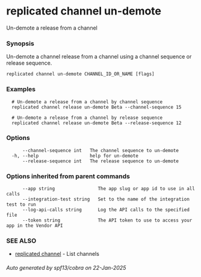 # replicated channel un-demote

Un-demote a release from a channel

### Synopsis

Un-demote a channel release from a channel using a channel sequence or release sequence.

```
replicated channel un-demote CHANNEL_ID_OR_NAME [flags]
```

### Examples

```
  # Un-demote a release from a channel by channel sequence
  replicated channel release un-demote Beta --channel-sequence 15

  # Un-demote a release from a channel by release sequence
  replicated channel release un-demote Beta --release-sequence 12
```

### Options

```
      --channel-sequence int   The channel sequence to un-demote
  -h, --help                   help for un-demote
      --release-sequence int   The release sequence to un-demote
```

### Options inherited from parent commands

```
      --app string                The app slug or app id to use in all calls
      --integration-test string   Set to the name of the integration test to run
      --log-api-calls string      Log the API calls to the specified file
      --token string              The API token to use to access your app in the Vendor API
```

### SEE ALSO

* [replicated channel](replicated-cli-channel)	 - List channels

###### Auto generated by spf13/cobra on 22-Jan-2025
